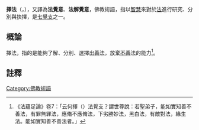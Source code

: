 {{佛教}}
'''擇法'''（{{lang-sa|{{IAST|dharma-pravicaya}}}}，{{lang-pi|{{IAST|dhamma-vicaya}}}}），又譯為'''法覺意'''、'''法解覺意'''，佛教術語，指以[[慧_(佛教)|智慧]]來對於[[法_(佛教)|法]]進行研究、分別與抉擇，是[[七覺支|七覺支]]之一。

==概論==
擇法，指的是能夠了解、分別、選擇出[[善_(佛教)|善]]法，放棄[[惡_(佛教)|不善]]法的能力<ref>《法蘊足論》卷7：「云何擇（{{IAST|vicināti}}）法覺支？謂世尊說：若聖弟子，能如實知善不善法，有罪無罪法，應脩不應脩法，下劣勝妙法，黑白法，有敵對法，緣生法。能如實知善不善法者。」</ref>。

==註釋==
{{reflist}}

[[Category:佛教術語|Category:佛教術語]]